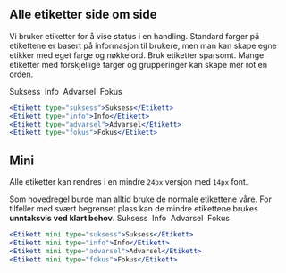 

## Alle etiketter side om side

Vi bruker etiketter for å vise status i en handling. Standard farger på etikettene er basert på 
informasjon til brukere, men man kan skape egne etikker med eget farge og nøkkelord. Bruk etiketter 
sparsomt. Mange etiketter med forskjellige farger og grupperinger kan skape mer rot en orden.

<Example>
    <Etikett type="suksess">Suksess</Etikett>&nbsp;
    <Etikett type="info">Info</Etikett>&nbsp;
    <Etikett type="advarsel">Advarsel</Etikett>&nbsp;
    <Etikett type="fokus">Fokus</Etikett>
</Example>

```jsx
<Etikett type="suksess">Suksess</Etikett>
<Etikett type="info">Info</Etikett>
<Etikett type="advarsel">Advarsel</Etikett>
<Etikett type="fokus">Fokus</Etikett>
```

## Mini

Alle etiketter kan rendres i en mindre `24px` versjon med `14px` font.

<Alertstripe type="advarsel">
    Som hovedregel burde man alltid bruke de normale etikettene våre. For tilfeller med svært 
    begrenset plass kan de mindre
    etikettene brukes <strong>unntaksvis ved klart behov</strong>.
</Alertstripe>

<Example>
    <Etikett mini type="suksess">Suksess</Etikett>&nbsp;
    <Etikett mini type="info">Info</Etikett>&nbsp;
    <Etikett mini type="advarsel">Advarsel</Etikett>&nbsp;
    <Etikett mini type="fokus">Fokus</Etikett>
</Example>

```jsx
<Etikett mini type="suksess">Suksess</Etikett>
<Etikett mini type="info">Info</Etikett>
<Etikett mini type="advarsel">Advarsel</Etikett>
<Etikett mini type="fokus">Fokus</Etikett>
```
